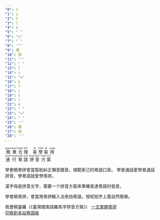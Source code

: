 ```yaml
---
"0": t
"1": i
"2": t
"3": l
"4": e
"5": " "
"6": "="
"7": " "
"8": '"'
"9": 粵
"10": 拼
"11": '"'
"12": " "
"13": l
"14": i
"15": "n"
"16": k
"17": T
"18": i
"19": t
"20": l
"21": e
"22": " "
"23": "="
"24": " "
"25": '"'
"26": 粵
"27": 拼
"28": '"'
---
```


<div className="col">
  <div className="lead">
    <ruby>
      簡<rt>gaan2</rt>
    </ruby>
    <ruby>
      單<rt>daan1</rt>
    </ruby>
    <ruby>
      合<rt>hap6</rt>
    </ruby>
    <ruby>
      理<rt>lei5</rt>
    </ruby>
    &nbsp;&nbsp;
    <ruby>
      易<rt>ji6</rt>
    </ruby>
    <ruby>
      學<rt>hok6</rt>
    </ruby>
    <ruby>
      易<rt>ji6</rt>
    </ruby>
    <ruby>
      用<rt>jung6</rt>
    </ruby>
  </div>
  <div className="lead">
    <ruby>
      通<rt>tung1</rt>
    </ruby>
    <ruby>
      行<rt>hang4</rt>
    </ruby>
    <ruby>
      粵<rt>jyut6</rt>
    </ruby>
    <ruby>
      語<rt>jyu5</rt>
    </ruby>
    <ruby>
      拼<rt>ping3</rt>
    </ruby>
    <ruby>
      音<rt>jam1</rt>
    </ruby>
    <ruby>
      方<rt>fong1</rt>
    </ruby>
    <ruby>
      案<rt>on3</rt>
    </ruby>
  </div>
</div>

學會曉粵拼會當幫助糾正懶音錯音，規範家己的粵語口音。
學普通話愛學普通話拼音，學粵語就愛學粵拼。

漢字毋是拼音文字，需要一个拼音方案來準確表達粵語的發音。

學會曉粵拼，會當用粵拼輸入法來拍粵語，按呢拍字上蓋自然簡單。

<div className="mx-auto">
  我會曉臺羅（《臺灣閩南語羅馬字拼音方案》）
  <a className="btn btn-lg btn-dark mr-3 mb-4" href="">
    一文掌握粵拼 <i className="fas fa-map ml-2"></i>
  </a>
</div>

<div className="mx-auto">
  <a href="/">
    切換到本站粵語版 <i className="fas fa-arrow-alt-circle-right ml-2"></i>
  </a>
</div>
